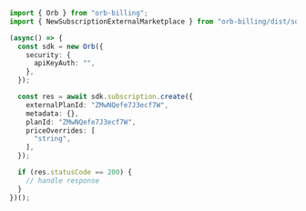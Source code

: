 ```typescript CreateSubscription.ts
import { Orb } from "orb-billing";
import { NewSubscriptionExternalMarketplace } from "orb-billing/dist/sdk/models/shared";

(async() => {
  const sdk = new Orb({
    security: {
      apiKeyAuth: "",
    },
  });

  const res = await sdk.subscription.create({
    externalPlanId: "ZMwNQefe7J3ecf7W",
    metadata: {},
    planId: "ZMwNQefe7J3ecf7W",
    priceOverrides: [
      "string",
    ],
  });

  if (res.statusCode == 200) {
    // handle response
  }
})();
```
